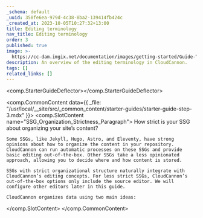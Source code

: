 ```yaml
---
_schema: default
_uuid: 358fe6ea-979d-4c38-8ba2-139414fb424c
_created_at: 2023-10-05T10:27:32+13:00
title: Editing terminology
nav_title: Editing terminology
order: 3
published: true
image: >-
  https://cc-dam.imgix.net/documentation/images/getting-started/Guide-Thumbnails/CloudCannon-Getting-Started-Thumbnail-Universal.png
description: An overview of the editing terminology in CloudCannon.
tags: []
related_links: []
---
```

<comp.StarterGuideDeflector></comp.StarterGuideDeflector>

<comp.CommonContent data={{ _file: "/usr/local/__site/src/_common_content/starter-guides/starter-guide-step-3.mdx" }}>
  <comp.SlotContent name="SSG_Organization_Strictness_Paragraph">
    How strict is your SSG about organizing your site’s content?

    Some SSGs, like Jekyll, Hugo, Astro, and Eleventy, have strong opinions about how to organize the content in your repository. CloudCannon can run automatic processes on these SSGs and provide basic editing out-of-the-box. Other SSGs take a less opinionated approach, allowing you to decide where and how content is stored.

    SSGs with strict organizational structure naturally integrate with CloudCannon’s editing concepts. For less strict SSGs, CloudCannon’s out-of-the-box options only include the source editor. We will configure other editors later in this guide.

    CloudCannon organizes data using two main ideas:
  </comp.SlotContent>
</comp.CommonContent>